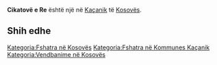 {{Fshat në 
 | Emri                = Cikatovë e Re
 | EmriAlt                = 
 | NAME_SHORT_FORM=      
 | NAME_GENERIC=      
 | NAME_SORT_NAME_RO=      CIKATOVEERE
 | FULL_NAME_RO = Cikatovë e Re
 | FULL_NAME_ND_RO=Cikatove e Re
 | SORT_NAME_RG=CIKATOVEERE
 | FULL_NAME_RG=Cikatovë e Re
 | FULL_NAME_ND_RG=Cikatove e Re
 | SRP_NAME_SHORT_FORM=      
 | SRP_NAME_GENERIC=      
 | SRP_NAME_SORT_NAME_RO=      
 | SRP_FULL_NAME_RO = 
 | SRP_FULL_NAME_ND_RO=
 | SRP_SORT_NAME_RG=
 | SRP_FULL_NAME_RG=
 | SRP_FULL_NAME_ND_RG=
 | Emri (Rasa dhanore) = 
 | Figura              = 
 | Shteti              = Kosovo
 | Komuna              = Kaçanik
 | Kodi postar         = 
 | Sipërfaqja          = 

 | Popullsia           = 

 | Regj. i popullsisë  = 
 | Dend. e popullsisë  = 
 | Faqja zyrtare       = 
 <!--- Koordinatat ----> 
 | Gjerësia            = 42.629167
 | Gjatësia            = 20.881944
 | Lartësia            = 
}}
'''Cikatovë e Re''' është një [[]] në [[Kaçanik]] të [[Kosovës]].

<!-- == Gjeografia == -->
<!-- == Historia == -->
<!-- == Demografia == -->
== Shih edhe ==
{{Komuna Kaçanik}}
{{Kosovo-Administrata-Cung}}

[[Kategoria:Fshatra në Kosovës]]
[[Kategoria:Fshatra në Kommunes Kaçanik]]
[[Kategoria:Vendbanime në Kosovës]]